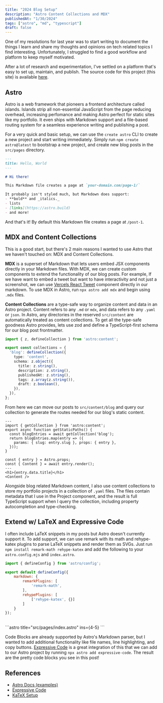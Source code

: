 ```yaml
---
title: "2024 Blog Setup"
description: "Astro Content Collections and MDX"
publishedAt: "1/30/2024"
tags: ["astro", "md", "typescript"]
draft: false
---
```


One of my resolutions for last year was to start writing to document the things I learn
and share my thoughts and opinions on tech related topics I find interesting. Unfortunately,
I struggled to find a good workflow and platform to keep myself motivated.

After a lot of research and experimentation, I've settled on a platform that's easy to set up,
maintain, and publish. The source code for this project (this site) is available [here](https://github.com/sakeththota/skth).

## Astro
Astro is a web framework that pioneers a frontend architecture called islands. Islands
strip all non-essential JavaScript from the page reducing overhead, increasing perfomance
and making Astro perfect for static sites like my portfolio. It even ships with Markdown
support and a file-based routing system for a seamless experience writing and publishing a post.

For a very quick and basic setup, we can use the `create astro` CLI to create a new project and start
writing immediately. Simply run `npm create astro@latest` to bootstrap a new project, and create
new blog posts in the `src/pages` directory.

```md title="src/pages/post-1.md"
---
title: Hello, World
---

# Hi there!

This Markdown file creates a page at `your-domain.com/page-1/`

It probably isn't styled much, but Markdown does support:
- **bold** and _italics._
- lists
- [links](https://astro.build)
- and more!
```

And that's it! By default this Markdown file creates a page at `/post-1`.

## MDX and Content Collections
This is a good start, but there's 2 main reasons I wanted to use Astro that we haven't touched on:
MDX and Content Collections.

**MDX** is a superset of Markdown that lets users embed JSX components directly in your Markdown files.
With MDX, we can create custom components to extend the functionality of our blog posts. For example,
If we have want to embed a tweet but want to have interactivity and not just a screenshot, we
can use [Vercels React Tweet](https://react-tweet.vercel.app/) component directly in our markdown.
To use MDX in Astro, run `npx astro add mdx` and begin using `.mdx` files.

**Content Collections** are a type-safe way to organize content and data in an Astro project. Content
refers to any `.md` or `mdx`, and data refers to any `.yaml` or `json`. In Astro, any directories in the
reserved `src/content` are automatically treated as content collections. To get all the type-safe goodness
Astro provides, lets use zod and define a TypeScript-first schema for our blog post frontmatter.

```ts title="src/content/config.ts"
import { z, defineCollection } from 'astro:content';

export const collections = {
  'blog': defineCollection({
    type: 'content',
    schema: z.object({
      title: z.string(),
      description: z.string(),
      publishedAt: z.string(),
      tags: z.array(z.string()),
      draft: z.boolean(),
    }),
  }),
};
```

From here we can move our posts to `src/content/blog` and query our collection to generate the routes needed
for our blog's static content.

```astro title="src/pages/posts/[...slug].astro"
---
import { getCollection } from 'astro:content';
export async function getStaticPaths() {
  const blogEntries = await getCollection('blog');
  return blogEntries.map(entry => ({
    params: { slug: entry.slug }, props: { entry },
  }));
}

const { entry } = Astro.props;
const { Content } = await entry.render();
---
<h1>{entry.data.title}</h1>
<Content />
```

Alongside blog related Markdown content, I also use content collections to store my portfolio projects in a
collection of `.yaml` files. The files contain metadata that I use in the Project component, and the 
result is full TypeScript support when I query the collection, including property autocompletion and type-checking.

## Extend w/ LaTeX and Expressive Code
I often include LaTeX snippets in my posts but Astro doesn't currently support it. To add support, we can
use remark with its math and rehype-katex plugins to parse LaTeX snippets and render them as SVGs. Just run
`npm install remark-math rehype-katex` and add the following to your `astro.config.mjs` and `index.astro`.
```js title="astro.config.mjs" ins={4-10}
import { defineConfig } from 'astro/config';

export default defineConfig({
    markdown: {
        remarkPlugins: [
            'remark-math',
        ],
        rehypePlugins: [
            ['rehype-katex', {}]
        ]
    }
});
```
<br />
```astro title="src/pages/index.astro" ins={4-5}
<html lang='en'>
    <head>
        <!-- Katex -->
        <link rel="stylesheet" href="https://cdn.jsdelivr.net/npm/katex@0.15.2/dist/katex.min.css"
            integrity="sha384-MlJdn/WNKDGXveldHDdyRP1R4CTHr3FeuDNfhsLPYrq2t0UBkUdK2jyTnXPEK1NQ" crossorigin="anonymous">
    </head>
    <body>
        <slot />
    </body>
</html>
```

Code Blocks are already supported by Astro's Markdown parser, but I wanted to add additional functionality like file
names, line highlighting, and copy buttons. [Expressive Code](https://expressive-code.com/) is a great integration of this that we can add to our
Astro project by running `npx astro add expressive-code`. The result are the pretty code blocks you see in this post!

## References
- [Astro Docs (examples)](https://docs.astro.build/en/getting-started/)
- [Expressive Code](https://expressive-code.com/)
- [KaTeX Setup](https://ileumas.com/writing/2022/03/astro-math-katex/)
